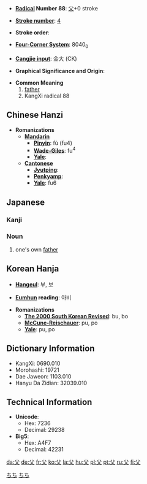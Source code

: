 * '''[[Wiktionary:Chinese radical index| Radical]] Number 88''': [[Wiktionary:Chinese radical index 父|父]]+0 stroke

* '''[[Wiktionary:Chinese total strokes index|Stroke number]]''': [[Wiktionary:Chinese total strokes index 4|4]]

* '''Stroke order''': 

* '''[[Wiktionary:Chinese four corner index|Four-Corner System]]''': 8040<sub>0</sub>

* '''[[Wiktionary:Chinese Cangjie index|Cangjie input]]''': 金大 (CK)

* '''Graphical Significance and Origin''': 

* '''Common Meaning'''
*#[[father]]
*# KangXi radical 88

== Chinese Hanzi ==

* '''Romanizations'''
** '''[[Mandarin]]'''
*** '''[[Pinyin]]''': fù (fu4)
*** '''[[Wade-Giles]]''': fu<sup>4</sup>
*** '''[[Yale]]''': 
** '''[[Cantonese]]'''
*** '''[[Jyutping]]''':
*** '''[[Penkyamp]]''': 
*** '''[[Yale]]''': fu6

==Japanese==
[[Category:1000_Japanese_basic_words|ちち]]
[[Category:Japanese language|ちち]]
===Kanji===
{{kanji|[[ふ]] (fu), [[ほ]] (ho)|[[ちち]] (chichi)}}
===Noun===
{{janoun|ちち|chichi}}
# one's own [[father]]

== Korean Hanja ==

* '''[[Hangeul]]''': 부, 보

* '''[[Eumhun]] reading''': 아비

* '''Romanizations'''
** '''[[The 2000 South Korean Revised Romanization|The 2000 South Korean Revised]]''': bu, bo
** '''[[McCune-Reischauer]]''': pu, po
** '''[[Yale]]''': pu, po

== Dictionary Information ==

* KangXi: 0690.010
* Morohashi: 19721
* Dae Jaweon: 1103.010
* Hanyu Da Zidian: 32039.010

== Technical Information ==

* '''Unicode''':
** Hex: 7236
** Decimal: 29238
* '''Big5''':
** Hex: A4F7
** Decimal: 42231

[[da:父]]
[[de:父]]
[[fr:父]]
[[ko:父]]
[[la:父]]
[[hu:父]]
[[pl:父]]
[[pt:父]]
[[ru:父]]
[[fi:父]]